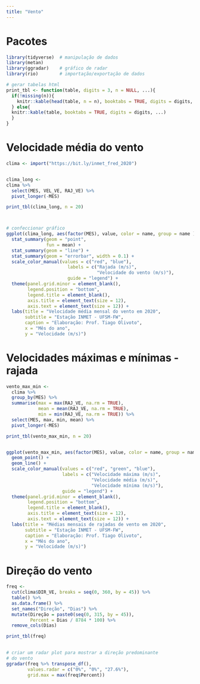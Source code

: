 ```yaml
---
title: "Vento"
---
```



# Pacotes
```r
library(tidyverse)  # manipulação de dados
library(metan)
library(ggradar)    # gráfico de radar
library(rio)        # importação/exportação de dados

# gerar tabelas html
print_tbl <- function(table, digits = 3, n = NULL, ...){
  if(!missing(n)){
    knitr::kable(head(table, n = n), booktabs = TRUE, digits = digits, ...)
  } else{
  knitr::kable(table, booktabs = TRUE, digits = digits, ...)
  }
}
```


# Velocidade média do vento 

```r
clima <- import("https://bit.ly/inmet_fred_2020")


clima_long <-
clima %>%
  select(MES, VEL_VE, RAJ_VE) %>% 
  pivot_longer(-MES)

print_tbl(clima_long, n = 20)



# confeccionar gráfico
ggplot(clima_long, aes(factor(MES), value, color = name, group = name )) +
  stat_summary(geom = "point", 
               fun = mean) +
  stat_summary(geom = "line") + 
  stat_summary(geom = "errorbar", width = 0.1) +
  scale_color_manual(values = c("red", "blue"),
                       labels = c("Rajada (m/s)",
                                  "Velocidade do vento (m/s)"),
                       guide = "legend") +
  theme(panel.grid.minor = element_blank(),
        legend.position = "bottom",
        legend.title = element_blank(),
        axis.title = element_text(size = 12),
        axis.text = element_text(size = 12)) + 
  labs(title = "Velocidade média mensal do vento em 2020",
       subtitle = "Estação INMET - UFSM-FW",
       caption = "Elaboração: Prof. Tiago Olivoto",
       x = "Mês do ano",
       y = "Velocidade (m/s)")


```



# Velocidades máximas e mínimas - rajada

```r
vento_max_min <-
  clima %>%
  group_by(MES) %>% 
  summarise(max = max(RAJ_VE, na.rm = TRUE),
            mean = mean(RAJ_VE, na.rm = TRUE),
            min = min(RAJ_VE, na.rm = TRUE)) %>% 
  select(MES, max, min, mean) %>% 
  pivot_longer(-MES)

print_tbl(vento_max_min, n = 20)


ggplot(vento_max_min, aes(factor(MES), value, color = name, group = name )) +
  geom_point() + 
  geom_line() + 
  scale_color_manual(values = c("red", "green", "blue"),
                     labels = c("Velocidade máxima (m/s)",
                                "Velocidade média (m/s)",
                                "Velocidade mínima (m/s)"),
                     guide = "legend") + 
  theme(panel.grid.minor = element_blank(),
        legend.position = "bottom",
        legend.title = element_blank(),
        axis.title = element_text(size = 12),
        axis.text = element_text(size = 12)) + 
  labs(title = "Médias mensais de rajadas de vento em 2020",
       subtitle = "Estação INMET - UFSM-FW",
       caption = "Elaboração: Prof. Tiago Olivoto",
       x = "Mês do ano",
       y = "Velocidade (m/s)")

```



# Direção do vento
```r
freq <- 
  cut(clima$DIR_VE, breaks = seq(0, 360, by = 45)) %>% 
  table() %>% 
  as.data.frame() %>% 
  set_names("Direção", "Dias") %>% 
  mutate(Direção = paste0(seq(0, 315, by = 45)),
         Percent = Dias / 8784 * 100) %>% 
  remove_cols(Dias)

print_tbl(freq)
 

# criar um radar plot para mostrar a direção predominante
# do vento
ggradar(freq %>% transpose_df(),
        values.radar = c("0%", "0%", "27.6%"),
        grid.max = max(freq$Percent))


```

